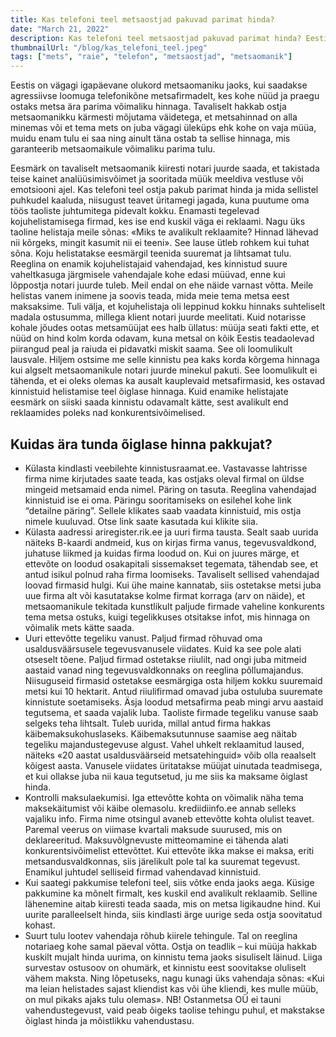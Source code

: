 ```yaml
---
title: Kas telefoni teel metsaostjad pakuvad parimat hinda?
date: "March 21, 2022"
description: Kas telefoni teel metsaostjad pakuvad parimat hinda? Eestis on vägagi igapäevane olukord metsaomaniku jaoks, kui saadakse agressiivse loomuga telefonikõne metsafirmadelt,
thumbnailUrl: "/blog/kas_telefoni_teel.jpeg"
tags: ["mets", "raie", "telefon", "metsaostjad", "metsaomanik"]
---
```


Eestis on vägagi igapäevane olukord metsaomaniku jaoks, kui saadakse agressiivse loomuga telefonikõne metsafirmadelt, kes kohe nüüd ja praegu ostaks metsa ära parima võimaliku hinnaga. Tavaliselt hakkab ostja metsaomanikku kärmesti mõjutama väidetega, et metsahinnad on alla minemas või et tema mets on juba vägagi üleküps ehk kohe on vaja müüa, muidu enam tulu ei saa ning ainult täna ostab ta sellise hinnaga, mis garanteerib metsaomaikule võimaliku parima tulu.

Eesmärk on tavaliselt metsaomanik kiiresti notari juurde saada, et takistada teise kainet analüüsimisvõimet ja sooritada müük meeldiva vestluse või emotsiooni ajel. Kas telefoni teel ostja pakub parimat hinda ja mida sellistel puhkudel kaaluda, niisugust teavet üritamegi jagada, kuna puutume oma töös taoliste juhtumitega pidevalt kokku. Enamasti tegelevad kojuhelistamisega firmad, kes ise end kuskil väga ei reklaami. Nagu üks taoline helistaja meile sõnas: «Miks te avalikult reklaamite? Hinnad lähevad nii kõrgeks, mingit kasumit nii ei teeni». See lause ütleb rohkem kui tuhat sõna. Koju helistatakse eesmärgil teenida suuremat ja lihtsamat tulu. Reeglina on enamik kojuhelistajaid vahendajad, kes kinnistud suure vaheltkasuga järgmisele vahendajale kohe edasi müüvad, enne kui lõppostja notari juurde tuleb. Meil endal on ehe näide varnast võtta. Meile helistas vanem inimene ja soovis teada, mida meie tema metsa eest maksaksime. Tuli välja, et kojuhelistaja oli leppinud kokku hinnaks suhteliselt madala ostusumma, millega klient notari juurde meelitati. Kuid notarisse kohale jõudes ootas metsamüüjat ees halb üllatus: müüja seati fakti ette, et nüüd on hind kolm korda odavam, kuna metsal on kõik Eestis teadaolevad piirangud peal ja raiuda ei pidavatki miskit saama. See oli loomulikult lausvale. Hiljem ostsime me selle kinnistu pea kaks korda kõrgema hinnaga kui algselt metsaomanikule notari juurde minekul pakuti. See loomulikult ei tähenda, et ei oleks olemas ka ausalt kauplevaid metsafirmasid, kes ostavad kinnistuid helistamise teel õiglase hinnaga. Kuid enamike helistajate eesmärk on siiski saada kinnistu odavamalt kätte, sest avalikult end reklaamides poleks nad konkurentsivõimelised.

## Kuidas ära tunda õiglase hinna pakkujat?

- Külasta kindlasti veebilehte kinnistusraamat.ee. Vastavasse lahtrisse firma nime kirjutades saate teada, kas ostjaks oleval firmal on üldse mingeid metsamaid enda nimel. Päring on tasuta. Reeglina vahendajad kinnistuid ise ei oma. Päringu sooritamiseks on esilehel kohe link “detailne päring”. Sellele klikates saab vaadata kinnistuid, mis ostja nimele kuuluvad. Otse link saate kasutada kui klikite siia.
- Külasta aadressi ariregister.rik.ee ja uuri firma tausta. Sealt saab uurida näiteks B-kaardi andmeid, kus on kirjas firma vanus, tegevusvaldkond, juhatuse liikmed ja kuidas firma loodud on. Kui on juures märge, et ettevõte on loodud osakapitali sissemakset tegemata, tähendab see, et antud isikul polnud raha firma loomiseks. Tavaliselt sellised vahendajad loovad firmasid hulgi. Kui ühe maine kannatab, siis ostetakse metsi juba uue firma alt või kasutatakse kolme firmat korraga (arv on näide), et metsaomanikule tekitada kunstlikult paljude firmade vaheline konkurents tema metsa ostuks, kuigi tegelikkuses otsitakse infot, mis hinnaga on võimalik mets kätte saada.
- Uuri ettevõtte tegeliku vanust. Paljud firmad rõhuvad oma usaldusväärsusele tegevusvanusele viidates. Kuid ka see pole alati otseselt tõene. Paljud firmad ostetakse riiulilt, nad ongi juba mitmeid aastaid vanad ning tegevusvaldkonnaks on reeglina põllumajandus. Niisuguseid firmasid ostetakse eesmärgiga osta hiljem kokku suuremaid metsi kui 10 hektarit. Antud riiulifirmad omavad juba ostuluba suuremate kinnistute soetamiseks. Äsja loodud metsafirma peab mingi arvu aastaid tegutsema, et saada vajalik luba. Taoliste firmade tegeliku vanuse saab selgeks teha lihtsalt. Tuleb uurida, millal antud firma hakkas käibemaksukohuslaseks. Käibemaksutunnuse saamise aeg näitab tegeliku majandustegevuse algust. Vahel uhkelt reklaamitud laused, näiteks «20 aastat usaldusväärseid metsatehinguid» võib olla reaalselt kõigest aasta. Vanusele viidates üritatakse müüjat uinutada teadmisega, et kui ollakse juba nii kaua tegutsetud, ju me siis ka maksame õiglast hinda.
- Kontrolli maksulaekumisi. Iga ettevõtte kohta on võimalik näha tema maksekäitumist või käibe olemasolu. krediidiinfo.ee annab selleks vajaliku info. Firma nime otsingul avaneb ettevõtte kohta olulist teavet. Paremal veerus on viimase kvartali maksude suurused, mis on deklareeritud. Maksuvõlgnevuste mitteomamine ei tähenda alati konkurentsivõimelist ettevõttet. Kui ettevõte ikka makse ei maksa, eriti metsandusvaldkonnas, siis järelikult pole tal ka suuremat tegevust. Enamikul juhtudel selliseid firmad vahendavad kinnistuid.
- Kui saategi pakkumise telefoni teel, siis võtke enda jaoks aega. Küsige pakkumine ka mõnelt firmalt, kes kuskil end avalikult reklaamib. Selline lähenemine aitab kiiresti teada saada, mis on metsa ligikaudne hind. Kui uurite paralleelselt hinda, siis kindlasti ärge uurige seda ostja soovitatud kohast.
- Suurt tulu lootev vahendaja rõhub kiirele tehingule. Tal on reeglina notariaeg kohe samal päeval võtta. Ostja on teadlik – kui müüja hakkab kuskilt mujalt hinda uurima, on kinnistu tema jaoks sisuliselt läinud. Liiga survestav ostusoov on ohumärk, et kinnistu eest soovitakse oluliselt vähem maksta. Ning lõpetuseks, nagu kunagi üks vahendaja sõnas: «Kui ma leian helistades sajast kliendist kas või ühe kliendi, kes mulle müüb, on mul pikaks ajaks tulu olemas». NB! Ostanmetsa OÜ ei tauni vahendustegevust, vaid peab õigeks taolise tehingu puhul, et makstakse õiglast hinda ja mõistlikku vahendustasu.
